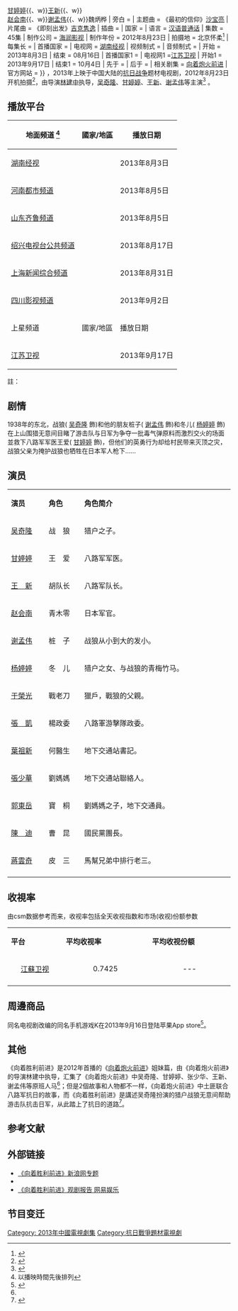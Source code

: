 {{电视节目信息框
| 颜色 = orange 
| 名称 = 向着胜利前进
| original_name = 
| 英文名稱= ''To Advance toward the Victory''
| 别名 = 
| 图片 = 向著勝利前進.jpg
| 图说 = 电视剧海报
| 分类 = 战争剧
| 原创者 =
| 导演 = [[林建中|林建中]]
| 编剧 =彭鹏华、郭媛媛
| 摄像 = 潘成
| 演出 = {{Nowrap begin}}[[吴奇隆|吴奇隆]]{{、w}}[[甘婷婷|甘婷婷]]{{、w}}[[王新_(演员)|王新]]{{、w}}<br>[[赵会南|赵会南]]{{、w}}[[谢孟伟|谢孟伟]]{{、w}}魏炳桦{{Nowrap end}}
| 旁白 = 
| 主题曲 = 《最初的信仰》[[沙宝亮|沙宝亮]]
| 片尾曲 = 《即刻出发》[[吉克隽逸|吉克隽逸]]
| 插曲 = 
| 国家 = {{CHNML}}
| 语言 = [[汉语|汉语]][[普通话|普通话]]
| 集数 = 45集
| 制作公司 = [[海润影视|海润影视]]
| 制作年份 = 2012年8月23日
| 拍摄地 = {{CHN}}北京怀柔<ref>{{cite web |url=http://ent.sina.com.cn/v/m/2012-09-26/11453752879.shtml |title=谢孟伟《向着胜利前进》杀敌裸身上阵 |date=2012-09-26 |publisher=新浪 |work= |language=zh-cn |accessdate=2013-09-20 |archive-date=2016-03-04 |archive-url=https://web.archive.org/web/20160304121827/http://ent.sina.com.cn/v/m/2012-09-26/11453752879.shtml |dead-url=no }}</ref>
| 每集长 =  
| 首播国家 ={{CHNML}}
| 电视网 = [[湖南经视|湖南经视]]
| 视频制式 =
| 音频制式 = 
| 开始 = 2013年8月3日
| 结束 = 08月16日
| 首播国家1 ={{CHNML}}
| 电视网1 =[[江苏卫视|江苏卫视]]
| 开始1 = 2013年9月17日
| 结束1 = 10月4日
| 先于 = 
| 后于 = 
| 相关剧集 = [[向着炮火前进_(电视剧)|向着炮火前进]]
| 官方网站 = 
}}
{{engname|《向着胜利前进》|To Advance toward the Victory}}，2013年上映于中国大陆的[[抗日战争|抗日战争]]题材电视剧，2012年8月23日开机拍摄<ref>{{cite web |url=http://www.vdfly.com/tv/20120908/12154.html |title=《向着胜利前进》甘婷婷吴奇隆军装酷帅造型曝光 |date=2012-09-08 |publisher=青春娱乐网 |work= |language=zh-cn |access-date=2013-09-20 |archive-url=https://web.archive.org/web/20130921055517/http://www.vdfly.com/tv/20120908/12154.html |archive-date=2013-09-21 |dead-url=yes }}</ref>，由导演[[林建中|林建中]]执导，[[吴奇隆|吴奇隆]]、[[甘婷婷|甘婷婷]]、[[王新_(演员)|王新]]、[[谢孟伟|谢孟伟]]等主演<ref name=cast>{{cite web |url=http://ent.sina.com.cn/v/m/2012-12-28/22403823603.shtml |title=《向着胜利》杀青 吴奇隆甘婷婷续战火情 |date=2012-12-28 |publisher=新浪娱乐 |work= |archiveurl=https://web.archive.org/web/20160304103004/http://ent.sina.com.cn/v/m/2012-12-28/22403823603.shtml |archivedate=2016-03-04 |language=zh-cn |accessdate=2013-09-15 |dead-url=no }}</ref> 。

== 播放平台 ==

{{Note24hUTC+8}}
{| class="wikitable"
|-
! 地面频道 <ref group="註">以播映時間先後排列</ref>|| 國家/地區 || 播放日期  
|- 
| [[湖南经视|湖南经视]] || {{CHN}} || 2013年8月3日  
|- 
| [[河南电视台|河南都市频道]] || {{CHN}} ||2013年8月5日 
|- 
| [[山东电视台|山东齐鲁频道]] || {{CHN}} ||2013年8月5日 
|- 
| [[绍兴电视台|绍兴电视台公共频道]] || {{CHN}} ||2013年8月17日 
|- 
| [[上海电视台|上海新闻综合频道]]  || {{CHN}} ||2013年8月31日  
|-
| [[四川电视台|四川影视频道]] || {{CHN}} ||2013年9月2日  
|- 
! 上星频道 || 國家/地區 || 播放日期  
|- 
| [[江苏卫视|江苏卫视]] || {{CHN}} ||2013年9月17日  
|}
註：
{{reflist|group="註"}}

== 剧情 ==
1938年的东北，战狼( [[吴奇隆|吴奇隆]]  飾)和他的朋友桩子( [[谢孟伟|谢孟伟]]  飾)和冬儿( [[杨婷婷|杨婷婷]]  飾)在上山围猎无意间目睹了游击队与日军为争夺一批毒气弹原料而激烈交火的场面
並救下八路军军医王爱( [[甘婷婷|甘婷婷]]  飾)，但他们的英勇行为却给村民带来灭顶之灾，战狼父亲为掩护战狼也牺牲在日本军人枪下……

== 演员 ==
{|class="wikitable " width="68%" style="text-align:center"
|- style="background:cornflowerblue; color:white" align=center
|style="width:8%"|'''演员'''||style="width:7%"|'''角色'''||style="width:35%"|'''角色简介'''
|-
| [[吴奇隆|吴奇隆]]   ||   战　狼   || align=left| 猎户之子。
|-
| [[甘婷婷|甘婷婷]]   ||   王　爱   || align=left| 八路军军医。
|- 
| [[王　新|王　新]]   ||   胡队长   || align=left| 八路军队长。
|- 
| [[赵会南|赵会南]]   ||   青木零   || align=left| 日本军官。
|-
| [[谢孟伟|谢孟伟]]   ||   桩　子   || align=left| 战狼从小到大的发小。
|-
| [[杨婷婷|杨婷婷]]   ||   冬　儿   || align=left| 猎户之女、与战狼的青梅竹马。
|-
| [[于榮光|于榮光]]   ||   戰老刀   || align=left| 獵戶，戰狼的父親。
|-
| [[張　凱|張　凱]]   ||   楊政委   || align=left| 八路軍游擊隊政委。
|-
| [[葉祖新|葉祖新]]   ||   何醫生   || align=left| 地下交通站書記。
|-
| [[張少華|張少華]]   ||   劉媽媽   || align=left| 地下交通站聯絡人。
|-
| [[郭東岳|郭東岳]]   ||   寶　桐   || align=left| 劉媽媽之子，地下交通員。
|-
| [[陳　迪|陳　迪]]   ||   曹　昆   || align=left| 國民黨團長。
|-
| [[蔣雲奇|蔣雲奇]]   ||   皮　三   || align=left| 馬幫兄弟中排行老三。
|-
|}

== 收視率 ==
由csm数据参考而来，收视率包括全天收视指数和市场(收视)份额参数
{|class="wikitable" width="52%"
|- style="background:cornflowerblue; color:white" align=center
|style="width:3%"|'''平台'''||style="width:4%"|'''平均收视率'''||style="width:5%"|'''平均收视份额'''
|-
|align=center|[[江蘇卫视|江蘇卫视]]||align=center|0.7425||align=center|--- 
|-
|}

== 周邊商品 ==
同名电视剧改编的同名手机游戏K在2013年9月16日登陆苹果App store<ref>{{cite web |url=http://games.qq.com/a/20130916/013461.htm |title=超级新游《向着胜利前进》今日登陆app store |date=2013-09-16 |accessdate=2013-09-21 |publisher=腾讯 |work= |language=zh-cn |archive-date=2013-09-21 |archive-url=https://web.archive.org/web/20130921074809/http://games.qq.com/a/20130916/013461.htm |dead-url=no }}</ref>。

== 其他 ==
《向着胜利前进》是2012年首播的《[[向着炮火前进_(电视剧)|向着炮火前进]]》姐妹篇，由《向着炮火前进》的导演林建中执导，汇集了《向着炮火前进》中吴奇隆、甘婷婷、张少华、王新、谢孟伟等原班人马<ref name=cast/>；但是2個故事和人物都不一样，《向着炮火前进》中土匪联合八路军抗日的故事，而《向着胜利前进》是講述吴奇隆扮演的猎户战狼无意间帮助游击队抗击日军，从此踏上了抗日的道路<ref>{{cite web |url=http://ent.sina.com.cn/v/m/2013-08-28/17353997519.shtml |title=《炮火》姐妹篇将播 吴奇隆无惧争议耍酷 |date=2013-08-22 |publisher=新浪 |work= |language=zh-cn |accessdate=2013-09-15 |archive-date=2016-03-04 |archive-url=https://web.archive.org/web/20160304105047/http://ent.sina.com.cn/v/m/2013-08-28/17353997519.shtml |dead-url=no }}</ref>。

==参考文献==
{{reflist}}

== 外部链接 ==
* [http://ent.sina.com.cn/f/v/xiangzsli/ 《向着胜利前进》新浪网专题]{{Wayback|url=http://ent.sina.com.cn/f/v/xiangzsli/ |date=20200119161800 }}
* {{Sinaweibo|2913850115|《向着胜利前进》}}
* [http://ent.163.com/13/0930/08/9A0P693T00034R94.html 《向着胜利前进》观剧报告 网易娱乐]{{Wayback|url=http://ent.163.com/13/0930/08/9A0P693T00034R94.html |date=20160305020728 }}

== 节目变迁 ==
{{電視節目的變遷
|電視台= {{CHN}} [[江苏卫视|江苏卫视]][[幸福剧场|幸福剧场]]
|播放檔次= 周一至周五19：340-22：00三集联播、周六-周日19：30-21：10两集播出
|節目名稱= 向着胜利前进<br>（2013.09.17-2013.10.04）
|上一節目=[[抹布女也有春天|抹布女也有春天]]<br>（2013.09.02-2013.09.16）
|下一節目=[[英雄联盟_(中国电视剧)|英雄联盟]]<br>（2013.10.05-2013.10.22）<br>[[特种兵之火凤凰|特种兵之火凤凰]]<br>（2013.10.23-2013.11.15）
}}

{{吳奇隆}}
{{江苏卫视电视剧}}
{{DEFAULTSORT:Xiang向}}
[[Category:_2013年中國電視劇集|Category: 2013年中國電視劇集]]
[[Category:抗日戰爭題材電視劇|Category:抗日戰爭題材電視劇]]